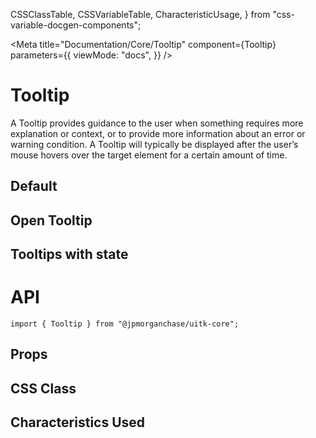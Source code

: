   CSSClassTable,
  CSSVariableTable,
  CharacteristicUsage,
} from "css-variable-docgen-components";

<Meta
  title="Documentation/Core/Tooltip"
  component={Tooltip}
  parameters={{
    viewMode: "docs",
  }}
/>

# Tooltip

A Tooltip provides guidance to the user when something requires more explanation or context, or to provide more information about an error or warning condition. A Tooltip will typically be displayed after the user’s mouse hovers over the target element for a certain amount of time.

## Default

<Canvas>
  <Story id="core-tooltip--default" />
</Canvas>

## Open Tooltip

<Canvas>
  <Story id="core-tooltip--open-tooltip" />
</Canvas>

## Tooltips with state

<Canvas>
  <Story id="core-tooltip--error-tooltip" />
  <Story id="core-tooltip--warning-tooltip" />
  <Story id="core-tooltip--success-tooltip" />
</Canvas>

# API

```
import { Tooltip } from "@jpmorganchase/uitk-core";
```

## Props

<ArgsTable of={Tooltip} />

## CSS Class

<CSSClassTable of={Tooltip} />

## Characteristics Used

<CharacteristicUsage of={Tooltip} />
